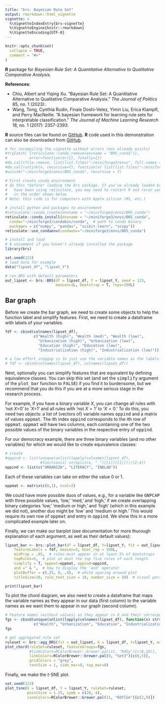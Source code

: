 ```yaml
---
title: "brs: Bayesian Rule Set"
output: rmarkdown::html_vignette
vignette: >
  %\VignetteIndexEntry{brs-vignette}
  %\VignetteEngine{knitr::rmarkdown}
  %\VignetteEncoding{UTF-8}
---
```


```r
knitr::opts_chunk$set(
  collapse = TRUE,
  comment = "#>"
)
```

**R** package for *Bayesian Rule Set: A Quantitative Alternative to Qualitative Comparative Analysis.*

**References**: 
 
 - Chiu, Albert and Yiqing Xu. "Bayesian Rule Set: A Quantitative Alternative to Qualitative Comparative Analysis." *The Journal of Politics* 85, no. 1 (2023):. 
 - Wang, Tong, Cynthia Rudin, Finale Doshi-Velez, Yimin Liu, Erica Klampfl, and Perry MacNeille. "A bayesian framework for learning rule sets for interpretable classification." *The Journal of Machine Learning Research* 18, no. 1 (2017): 2357-2393.
 
**R** source files can be found on [GitHub](https://github.com/albert-chiu/brs). **R** code used in this demonstration can also be downloaded from [GitHub](https://github.com/albert-chiu/brs/tree/main/vignettes).

```r
# for recompiling the vignette without errors (env already exists)
#tryCatch( {reticulate::conda_remove(envname = "BRS_conda")}, 
#          error=function(er){}, finally={})
#do.call(file.remove, list(list.files("~/miniforge3/envs", full.names = T)))
#do.call(unlink(x, recursive=T), function(x) list(list.files("~/miniforge3/envs", full.names = T)))
#unlink("~/miniforge3/envs/BRS_conda", recursive = T)
```

```r
# First create conda environment 
# do this *before* loading the brs package. If you've already loaded brs or 
#   have been using reticulate, you may need to restart R and rerun your code
#   in the order shown below
# Note: this code is for computers with Apple silicon (M1, etc.)

# install python and packages to environment
#reticulate::conda_create(envname = "~/miniforge3/envs/BRS_conda")
reticulate::conda_install(envname = "~/miniforge3/envs/BRS_conda",
  conda="~/miniforge3/condabin/conda",  # path to conda binary
  packages = c("numpy", "pandas", "scikit-learn", "scipy"))
reticulate::use_condaenv(condaenv="~/miniforge3/envs/BRS_conda")  

# install and load
# # uncomment if you haven't already installed the package
library(brs)
```

```r
set.seed(123)
# load data for example
data("lipset_df", "lipset_Y")  

# run BRS with default parameters
out_lipset <- brs::BRS(df = lipset_df, Y = lipset_Y, seed = 123, 
                       maxLen=3L, bootstrap = T, reps=100L)
```

## Bar graph
Before we create the bar graph, we need to create some objects to help the function label and simplify features. First, we need to create a dataframe with labels of your variables.

```r
fdf <- cbind(colnames(lipset_df),
             c("Wealth (high)", "Wealth (med)", "Wealth (low)",
               "Urbanization (high)", "Urbanization (low)", 
               "Education (high)", "Education (low)", 
               "Industrialization (high)", "Industrialization (low)"))

# a low effort stopgap is to just use the variable names as the labels:
# fdf <- cbind(colnames(lipset_df), colnames(lipset_df))
```

Next, optionally you can simplify features that are equivalent by defining equivalence classes. You can skip this set (and set the <tt>simplify</tt> argument of the <tt>plot_bar</tt> function to <tt>FALSE</tt>) if you find it to burdensome, but we recommend that you do this if you are at a more serious stage in the research process. 

For example, if you have a binary variable $X$, you can change all rules with 'not $X$=0' to '$X$=1' and all rules with 'not $X=1$' to '$X=0$.' To do this, you need two objects: a list of (vectors of) variable names <tt>oppind</tt> and a matrix of values <tt>oppmat</tt>. The $i$th index <tt>oppind</tt> corresponds to the $i$th row of <tt>oppmat</tt>. <tt>oppmat</tt> will have two columns, each containing one of the two possible values of the binary variables in the respective entry of <tt>oppind</tt>.

For our democracy example, there are three binary variables (and no other variables) for which we would like to create equivalence classes:
```r
# create 
#oppind <- list(unique(unlist(lapply(colnames(lipset_df), 
                #function(x) strsplit(x, "_")[[1]][[1]])))[2:4])
oppind <- list(c("URBANIZA", "LITERACY", "INDLAB"))
```
Each of these variables can take on either the value 0 or 1. 
```r
oppmat <- matrix(c(0,1), ncol=2)
```
We could have more possible duos of values, e.g., for a variable like <tt>GNPCAP</tt> with three possible values, 'low,' 'med,' and 'high,' if we create overlapping binary categories 'low,' 'medium or high,' and 'high' (which in this example we did not), another duo might be 'low' and 'medium or high.' This would require its own row of <tt>oppmat</tt> and entry in <tt>oppind</tt>. We show this in a more complicated example later on.

Finally, we can make our barplot (see documentation for more thurough explanation of each argument, as well as their default values):
```r
lipset_bar <- brs::plot_bar(df = lipset_df, Y=lipset_Y, fit = out_lipset, 
    featureLabels = fdf, maxLen=3, boot_rep = 100L,
    minProp = .05,  # rules must appear in at least 5% of bootstraps
    topRules=5,  # plot at most the top five rules of each length
    simplify = T, oppmat=oppmat, oppind=oppind, 
    and =" & ",  # how to display the 'and' operator
    plotBuffer = c(.25, 0, .4),  # white spacing around plot
    titleSize=10, rule_text_size = 10, number_size = 10)  # visual parameters
```

```r
print(lipset_bar)
```

To plot the chord diagram, we also need to create a dataframe that maps the variable names as they appear in our data (first column) to the variable names as we want them to appear in our graph (second column).
```r
# Feature names (without values) as they appear in X and their corresponding labels
fgs <- cbind(unique(unlist(lapply(colnames(lipset_df), function(x) strsplit(x, "_")[[1]][[1]]))),
             c("Wealth", "Urbanization", "Education", "Industrialization"))
fgs
```

```r
# get aggregated rule set
ruleset <- brs::agg_BRS(fit = out_lipset, X = lipset_df, Y=lipset_Y, maxLen=3)
plot_chord(ruleSet=ruleset, featureGroups=fgs,
           #linkColors=RColorBrewer::brewer.pal(11, "RdGy")[c(8,10)], 
           linkColors=RColorBrewer::brewer.pal(9, "Set3")[c(6,5)], 
           gridColors = "grey", 
           textSize = 1, side_mar=0, top_mar=0)
```

Finally, we make the _t_-SNE plot.
```r
set.seed(123)
plot_tsne(X = lipset_df, Y = lipset_Y, ruleSet=ruleset,
          pointSize = 1.25, symb = c(20, 4),
          caseColors=RColorBrewer::brewer.pal(11, "RdYlGn")[c(2,9)])
```
